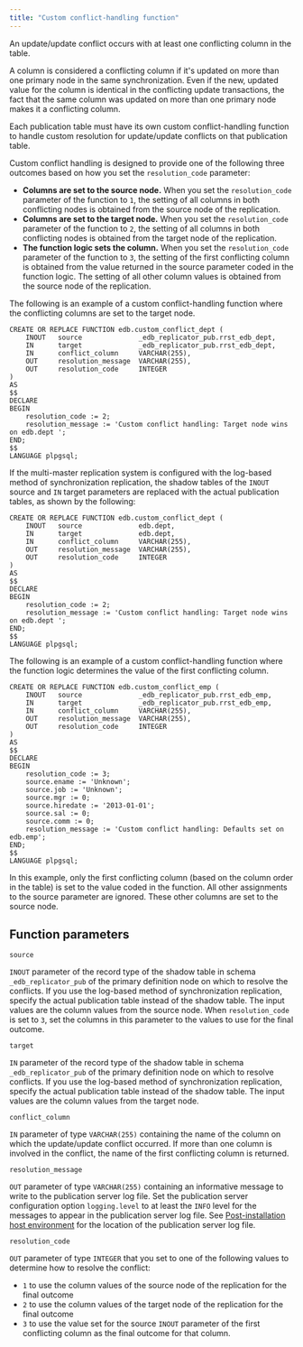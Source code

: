 ```yaml
---
title: "Custom conflict-handling function"
---
```


<div id="custom_conflict_handling_function" class="registered_link"></div>

An update/update conflict occurs with at least one conflicting column in the table.

A column is considered a conflicting column if it's updated on more than one primary node in the same synchronization. Even if the new, updated value for the column is identical in the conflicting update transactions, the fact that the same column was updated on more than one primary node makes it a conflicting column.

Each publication table must have its own custom conflict-handling function to handle custom resolution for update/update conflicts on that publication table.

Custom conflict handling is designed to provide one of the following three outcomes based on how you set the `resolution_code` parameter:

-   **Columns are set to the source node.** When you set the `resolution_code` parameter of the function to `1`, the setting of all columns in both conflicting nodes is obtained from the source node of the replication.
-   **Columns are set to the target node.** When you set the `resolution_code` parameter of the function to `2`, the setting of all columns in both conflicting nodes is obtained from the target node of the replication.
-   **The function logic sets the column.** When you set the `resolution_code` parameter of the function to `3`, the setting of the first conflicting column is obtained from the value returned in the source parameter coded in the function logic. The setting of all other column values is obtained from the source node of the replication.

The following is an example of a custom conflict-handling function where the conflicting columns are set to the target node.

```shell
CREATE OR REPLACE FUNCTION edb.custom_conflict_dept (
    INOUT   source              _edb_replicator_pub.rrst_edb_dept,
    IN      target              _edb_replicator_pub.rrst_edb_dept,
    IN      conflict_column     VARCHAR(255),
    OUT     resolution_message  VARCHAR(255),
    OUT     resolution_code     INTEGER
)
AS
$$
DECLARE
BEGIN
    resolution_code := 2;
    resolution_message := 'Custom conflict handling: Target node wins on edb.dept ';
END;
$$
LANGUAGE plpgsql;
```

If the multi-master replication system is configured with the log-based method of synchronization replication, the shadow tables of the `INOUT` source and `IN` target parameters are replaced with the actual publication tables, as shown by the following:

```shell
CREATE OR REPLACE FUNCTION edb.custom_conflict_dept (
    INOUT   source              edb.dept,
    IN      target              edb.dept,
    IN      conflict_column     VARCHAR(255),
    OUT     resolution_message  VARCHAR(255),
    OUT     resolution_code     INTEGER
)
AS
$$
DECLARE
BEGIN
    resolution_code := 2;
    resolution_message := 'Custom conflict handling: Target node wins on edb.dept ';
END;
$$
LANGUAGE plpgsql;
```

The following is an example of a custom conflict-handling function where the function logic determines the value of the first conflicting column.

```shell
CREATE OR REPLACE FUNCTION edb.custom_conflict_emp (
    INOUT   source              _edb_replicator_pub.rrst_edb_emp,
    IN      target              _edb_replicator_pub.rrst_edb_emp,
    IN      conflict_column     VARCHAR(255),
    OUT     resolution_message  VARCHAR(255),
    OUT     resolution_code     INTEGER
)
AS
$$
DECLARE
BEGIN
    resolution_code := 3;
    source.ename := 'Unknown';
    source.job := 'Unknown';
    source.mgr := 0;
    source.hiredate := '2013-01-01';
    source.sal := 0;
    source.comm := 0;
    resolution_message := 'Custom conflict handling: Defaults set on edb.emp';
END;
$$
LANGUAGE plpgsql;
```

In this example, only the first conflicting column (based on the column order in the table) is set to the value coded in the function. All other assignments to the source parameter are ignored. These other columns are set to the source node.

## Function parameters

`source`

`INOUT` parameter of the record type of the shadow table in schema `_edb_replicator_pub` of the primary definition node on which to resolve the conflicts. If you use the log-based method of synchronization replication, specify the actual publication table instead of the shadow table. The input values are the column values from the source node. When `resolution_code` is set to `3`, set the columns in this parameter to the values to use for the final outcome.

`target`

`IN` parameter of the record type of the shadow table in schema `_edb_replicator_pub` of the primary definition node on which to resolve conflicts. If you use the log-based method of synchronization replication, specify the actual publication table instead of the shadow table. The input values are the column values from the target node.

`conflict_column`

`IN` parameter of type `VARCHAR(255)` containing the name of the column on which the update/update conflict occurred. If more than one column is involved in the conflict, the name of the first conflicting column is returned.

`resolution_message`

`OUT` parameter of type `VARCHAR(255)` containing an informative message to write to the publication server log file. Set the publication server configuration option `logging.level` to at least the `INFO` level for the messages to appear in the publication server log file. See [Post-installation host environment](../../../03_installation/05_post_installation_host_environment/#post_installation_host_environment) for the location of the publication server log file.

`resolution_code`

`OUT` parameter of type `INTEGER` that you set to one of the following values to determine how to resolve the conflict: 
-  `1` to use the column values of the source node of the replication for the final outcome 
-  `2` to use the column values of the target node of the replication for the final outcome
-  `3` to use the value set for the source `INOUT` parameter of the first conflicting column as the final outcome for that column.
